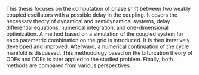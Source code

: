 This thesis focuses on the computation of phase shift between two weakly coupled oscillators with a possible delay in the coupling. It covers the necessary theory of dynamical and semidynamical systems, delay differential equations, numerical integration, and one-dimensional optimization. A method based on a simulation of the coupled system for each parametric combination on the grid is introduced. It is then iteratively developed and improved. Afterward, a numerical continuation of the cycle manifold is discussed. This methodology based on the bifurcation theory of ODEs and DDEs is later applied to the studied problem. Finally, both methods are compared from various perspectives.